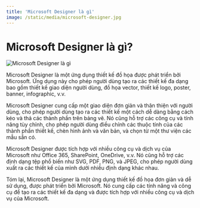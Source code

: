 ```yaml
---
title: 'Microsoft Designer là gì'
image: /static/media/microsoft-designer.jpg
---
```


# Microsoft Designer là gì?

![Microsoft Designer là gì](/static/media/microsoft-designer.jpg)

Microsoft Designer là một ứng dụng thiết kế đồ họa được phát triển bởi Microsoft. Ứng dụng này cho phép người dùng tạo ra các thiết kế đa dạng bao gồm thiết kế giao diện người dùng, đồ họa vector, thiết kế logo, poster, banner, infographic, v.v.

Microsoft Designer cung cấp một giao diện đơn giản và thân thiện với người dùng, cho phép người dùng tạo ra các thiết kế một cách dễ dàng bằng cách kéo và thả các thành phần trên bảng vẽ. Nó cũng hỗ trợ các công cụ và tính năng tùy chỉnh, cho phép người dùng điều chỉnh các thuộc tính của các thành phần thiết kế, chèn hình ảnh và văn bản, và chọn từ một thư viện các mẫu sẵn có.

Microsoft Designer được tích hợp với nhiều công cụ và dịch vụ của Microsoft như Office 365, SharePoint, OneDrive, v.v. Nó cũng hỗ trợ các định dạng tệp phổ biến như SVG, PDF, PNG, và JPEG, cho phép người dùng xuất ra các thiết kế của mình dưới nhiều định dạng khác nhau.

Tóm lại, Microsoft Designer là một ứng dụng thiết kế đồ họa đơn giản và dễ sử dụng, được phát triển bởi Microsoft. Nó cung cấp các tính năng và công cụ để tạo ra các thiết kế đa dạng và được tích hợp với nhiều công cụ và dịch vụ của Microsoft.
